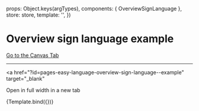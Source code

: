 
<Meta
  title="Pages/Easy & Sign Language/Overview Sign Language"
  component={OverviewSignLanguage}
/>

  props: Object.keys(argTypes),
  components: { OverviewSignLanguage },
  store: store,
  template: '<OverviewSignLanguage />',
})

# Overview sign language example

<a href="?path=/story/pages-easy-language-overview-sign-language--example">
  Go to the Canvas Tab
</a>

---

<a
  href="?id=pages-easy-language-overview-sign-language--example"
  target="_blank"
>
  Open in full width in a new tab
</a>

<Canvas>
  <Story name="Example">{Template.bind({})}</Story>
</Canvas>
